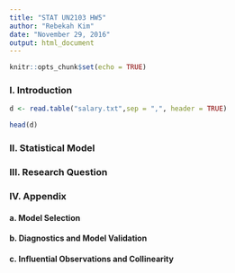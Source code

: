 ```yaml
---
title: "STAT UN2103 HW5"
author: "Rebekah Kim"
date: "November 29, 2016"
output: html_document
---
```


```r
knitr::opts_chunk$set(echo = TRUE)
```

### I. Introduction

```r
d <- read.table("salary.txt",sep = ",", header = TRUE)

head(d)
```

### II. Statistical Model

### III. Research Question

### IV. Appendix

#### a. Model Selection

#### b. Diagnostics and Model Validation

#### c. Influential Observations and Collinearity


